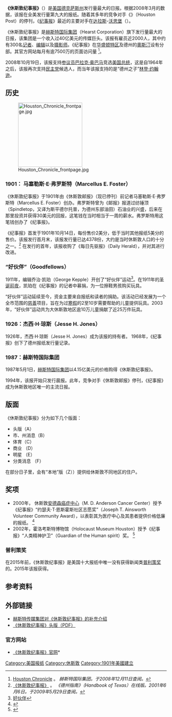 {{noteTA
|G1=USStateCGroup/US
|1=zh-hans:休斯敦;zh-hk:侯斯頓;zh-tw:休士頓;
}}{{Infobox Newspaper 
|name = [[Image:The_Houston_Chronicle_logo.jpg|215px]] 
|image = 
|caption =  
|type = 日报 
|format = 宽版 
|foundation = 1901 
|price = 平日：$1.50<br>周日/感恩节：$3 
|owners = [[赫斯特国际集团|赫斯特国际集团]]（Hearst Corporation） 
|headquarters = {{USA}}[[德克萨斯州|德克萨斯州]][[休斯敦|休斯敦]]4747 Southwest Fwy. 77027
|editor = Jeff Cohen 
|publisher = Jack Sweeney 
|circulation = 平日：360,251<br/>周日：1,042,389<ref>{{cite web |title=Total Circ for US Newspapers |publisher=[[Alliance_for_Audited_Media|Alliance for Audited Media]] |url=http://abcas3.accessabc.com/ecirc/newstitlesearchus.asp |accessdate=2013-06-09 |deadurl=yes |archiveurl=https://www.webcitation.org/6FBtAYyh5?url=http://abcas3.accessabc.com/ecirc/newstitlesearchus.asp |archivedate=2013-03-17 }}</ref>|
|ISSN = 1074-7109 |
}}

'''《休斯敦纪事报》'''（{{lang-en|Houston Chronicle}}）是[[美国|美国]][[德克萨斯州|德克萨斯州]]发行量最大的日报。根据2008年3月的数据，该报在全美发行量第九大的报纸。随着其多年的竞争对手《{{link-en|休斯敦邮报|Houston Post|休斯敦邮报}}》（Houston Post）的停刊，《[[纪事报|纪事报]]》最近的主要对手在[[达拉斯|达拉斯]]-[[沃思堡|沃思堡]]（{{tsl|en|Dallas-Fort Worth Metroplex|Dallas-Fort Worth Metroplex}}）。

《休斯敦纪事报》是[[赫斯特国际集团|赫斯特国际集团]]（Hearst Corporation）旗下发行量最大的日报，该集团是一个收入过40亿美元的传媒巨头。该报有雇员近2000人，其中约有300名[[记者|记者]]、[[编辑|编辑]]以及[[摄影师|摄影师]]。《纪事报》在[[华盛顿特区|华盛顿特区]]及德州的[[奧斯汀|奧斯汀]]设有分部。其官方网站每月有逾7500万的页面访问量 <ref>[http://www.hearstcorp.com/newspaper.php?name=Houston+Chronicle Houston Chronicle] {{Wayback|url=http://www.hearstcorp.com/newspaper.php?name=Houston+Chronicle |date=20090305163911 }}。 ''赫斯特国际集团。于2008年12月11日查阅。''</ref>。

2008年10月19日，该报支持[[参议员|参议员]][[巴拉克·奥巴马|巴拉克·奥巴马]]竞选[[美国总统|美国总统]]，这是自1964年之后，该报再次支持[[民主黨_(美國)|民主党]]候选人，而当年该报支持的是“德州之子”[[林登·约翰逊|林登·约翰逊]]。

==历史==
[[Image:Houston_Chronicle_frontpage.jpg|200px]]
===1901： 马塞勒斯·E·弗罗斯特（Marcellus E. Foster）===
《休斯敦纪事报》于1901年由《休斯敦邮报》（现已停刊）前记者马塞勒斯·E·弗罗斯特（Marcellus E. Foster）创办。弗罗斯特曾为《邮报》报道过纺锤顶（Spindletop，又译为斯平德尔托普，为德州东部油田）石油业的兴盛，后来在那里投资并获得30美元的回报，这笔钱在当时相当于一周的薪水。弗罗斯特用这笔钱创办了《纪事报》。

《纪事报》首发于1901年10月14日，每份售价2美分，低于当时其他报纸5美分的售价。该报发行首月末，该报发行量已达4378份，大约是当时休斯敦人口的十分之一。<ref>[http://www.tshaonline.org/handbook/online/articles/eeh02 《休斯敦纪事报》] {{WebCite|url=https://www.webcitation.org/66p9BKK63?url=http://www.tshaonline.org/handbook/online/articles/eeh02 |date=20120410163225 |dateformat=iso }}。 ''《德州指南》（Handbook of Texas）在线版。2001年6月6日。于2009年5月29日查阅。''</ref> 在发行的首年，该报收购了《每日先驱报》（Daily Herald），并对其进行改进。

===“好伙伴”（Goodfellows）===

1911年，编辑乔治·凯珀（George Kepple）开创了“好伙伴”运动<ref>[http://www.houstonchronicle.com/goodfellows/ 好伙伴]</ref>。在1911年的[[圣诞前夜|圣诞前夜]]，凯珀在《纪事报》的记者中募捐，为一位擦鞋男孩购买玩具。 

“好伙伴”运动延续至今，资金主要来自报纸和读者的捐助。该活动已经发展为一个全市范围的[[慈善|慈善]]项目，旨在为过[[寒假|寒假]]的2至10岁需要帮助的儿童提供玩具。2003年，“好伙伴”运动共为大休斯敦地区逾10万儿童捐献了近25万件玩具。

===1926：杰西·H·琼斯（Jesse H. Jones）===
1926年，杰西·H·琼斯（Jesse H. Jones）成为该报的持有者。
1968年，《纪事报》创下了德州报纸发行量记录。

===1987：赫斯特国际集团===
1987年5月1日，[[赫斯特国际集团|赫斯特国际集团]]以4.15亿美元的价格购得《休斯敦纪事报》。

1994年，该报开始只发行晨报。此年，竞争对手《休斯敦邮报》停刊，《纪事报》成为休斯敦地区唯一的主流日报。

==版面==
《休斯敦纪事报》分为如下几个版面：
* 头版（A）
* 市、州消息（B）
* 体育（C）
* 商业 （D）
* 明星 （E）
* 分类消息 （F）
在部分日子里，会有“本地”版（Z））提供给休斯敦不同地区的住户。

==奖项==
*2000年， 休斯敦[[安德森癌症中心|安德森癌症中心]]（M. D. Anderson Cancer Center）授予《纪事报》“约瑟夫·T·恩斯霍斯社区志愿奖”（Joseph T. Ainsworth Volunteer Community Award），以表彰其为医疗中心及其患者提供价格低廉的报纸。 <ref>{{Cite web |url=http://cmbi.bjmu.edu.cn/cardio/www.mdanderson.org/news/ |title=授奖的新闻档案 |accessdate=2009-08-19 |archive-date=2008-11-19 |archive-url=https://web.archive.org/web/20081119083908/http://cmbi.bjmu.edu.cn/cardio/www.mdanderson.org/news |dead-url=no }}</ref>
*2002年，霍洛考斯特博物馆（Holocaust Museum Houston）授予《纪事报》“人类精神护卫”（Guardian of the Human spirit）奖。 <ref>{{cite web |url=http://www.hmh.org/article.asp?id=9 |title=存档副本 |accessdate=2005-06-13 |deadurl=yes |archiveurl=https://web.archive.org/web/20050219001905/http://www.hmh.org/article.asp?id=9 |archivedate=2005-02-19 }}</ref>

===普利策奖===
在2015年前，《休斯敦纪事报》是美国十大报纸中唯一没有获得新闻类[[普利策奖|普利策奖]]的。2015年该报获得{{link-en|普利策评论奖|Pulitzer Prize for Commentary}}。

==参考资料==
{{reflist}}

==外部链接==
* [https://web.archive.org/web/20061030021800/http://hearst.com/newspapers/property/news_daily_houston.html 赫斯特传媒集团对《休斯敦纪事报》的补充介绍]
* [https://web.archive.org/web/20081207155208/http://images.chron.com/content/chronicle/editorial/today/p1.pdf 《休斯敦纪事报》头版（PDF）]

===官方网站===
* [http://www.chron.com/ 《休斯敦纪事报》官网]* {{Wayback|url=http://www.chron.com/ |date=20110223212638 }}

{{美国发行量前25的报纸}}
[[Category:美国报纸|Category:美国报纸]]
[[Category:休斯敦|Category:休斯敦]]
[[Category:1901年美國建立|Category:1901年美國建立]]
